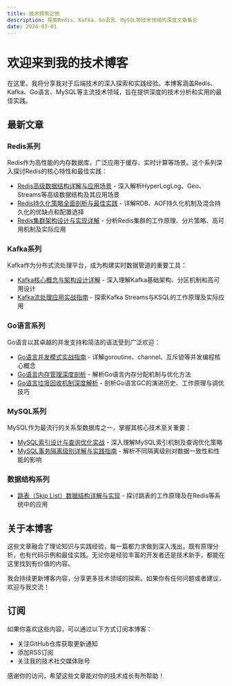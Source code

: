 ```yaml
---
title: 技术探索之旅
description: 探索Redis、Kafka、Go语言、MySQL等技术领域的深度文章集合
date: 2024-03-01
---
```


# 欢迎来到我的技术博客

在这里，我将分享我对于后端技术的深入探索和实践经验。本博客涵盖Redis、Kafka、Go语言、MySQL等主流技术领域，旨在提供深度的技术分析和实用的最佳实践。

## 最新文章

### Redis系列

Redis作为高性能的内存数据库，广泛应用于缓存、实时计算等场景。这个系列深入探讨Redis的核心特性和最佳实践：

- [Redis高级数据结构详解与应用场景](/redis-advanced-data-structures) - 深入解析HyperLogLog、Geo、Streams等高级数据结构及其应用场景
- [Redis持久化策略全面剖析与最佳实践](/redis-persistence-strategies) - 详解RDB、AOF持久化机制及混合持久化的优缺点和配置选择
- [Redis集群架构设计与实现详解](/redis-cluster-architecture) - 分析Redis集群的工作原理、分片策略、高可用机制及实际应用

### Kafka系列

Kafka作为分布式流处理平台，成为构建实时数据管道的重要工具：

- [Kafka核心概念与架构设计详解](/kafka-core-concepts) - 深入理解Kafka基础架构、分区机制和高可用设计
- [Kafka流处理应用实战指南](/kafka-stream-processing) - 探索Kafka Streams与KSQL的工作原理及实际应用

### Go语言系列

Go语言以其卓越的并发支持和简洁的语法受到广泛欢迎：

- [Go语言并发模式实战指南](/go-concurrency-patterns) - 详解goroutine、channel、互斥锁等并发编程核心概念
- [Go语言内存管理深度剖析](/go-memory-management) - 解析Go语言内存分配机制与优化方法
- [Go语言垃圾回收机制深度解析](/go-garbage-collection) - 剖析Go语言GC的演进历史、工作原理与调优技巧

### MySQL系列

MySQL作为最流行的关系型数据库之一，掌握其核心技术至关重要：

- [MySQL索引设计与查询优化实战](/mysql-indexing-optimization) - 深入理解MySQL索引机制及查询优化策略
- [MySQL事务隔离级别详解与实践指南](/mysql-transaction-isolation) - 解析不同隔离级别对数据一致性和性能的影响

### 数据结构系列

- [跳表（Skip List）数据结构详解与实现](/skip-list-data-structure) - 探讨跳表的工作原理及在Redis等系统中的应用

## 关于本博客

这些文章融合了理论知识与实践经验，每一篇都力求做到深入浅出，既有原理分析，也有代码示例和最佳实践。无论你是经验丰富的开发者还是技术新手，都能在这里找到有价值的内容。

我会持续更新博客内容，分享更多技术领域的探索。如果你有任何问题或者建议，欢迎与我交流！

## 订阅

如果你喜欢这些内容，可以通过以下方式订阅本博客：

- 关注GitHub仓库获取更新通知
- 添加RSS订阅
- 关注我的技术社交媒体账号

感谢你的访问，希望这些文章能对你的技术成长有所帮助！